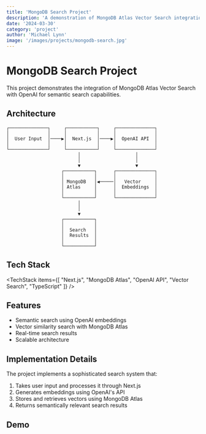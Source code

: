 ```yaml
---
title: 'MongoDB Search Project'
description: 'A demonstration of MongoDB Atlas Vector Search integration with OpenAI'
date: '2024-03-30'
category: 'project'
author: 'Michael Lynn'
image: '/images/projects/mongodb-search.jpg'
---
```


# MongoDB Search Project

This project demonstrates the integration of MongoDB Atlas Vector Search with OpenAI for semantic search capabilities.

## Architecture

```
┌──────────────┐     ┌───────────┐     ┌──────────────┐
│              │     │           │     │              │
│  User Input  │────▶│  Next.js  │────▶│  OpenAI API  │
│              │     │           │     │              │
└──────────────┘     └───────────┘     └──────────────┘
                          │                    │
                          │                    │
                          ▼                    ▼
                    ┌───────────┐      ┌──────────────┐
                    │           │      │              │
                    │ MongoDB   │◀─────│   Vector     │
                    │ Atlas     │      │  Embeddings  │
                    │           │      │              │
                    └───────────┘      └──────────────┘
                          │
                          │
                          ▼
                    ┌───────────┐
                    │           │
                    │  Search   │
                    │  Results  │
                    │           │
                    └───────────┘
```

## Tech Stack

<TechStack 
  items={[
    "Next.js",
    "MongoDB Atlas",
    "OpenAI API",
    "Vector Search",
    "TypeScript"
  ]}
/>

## Features

- Semantic search using OpenAI embeddings
- Vector similarity search with MongoDB Atlas
- Real-time search results
- Scalable architecture

## Implementation Details

The project implements a sophisticated search system that:

1. Takes user input and processes it through Next.js
2. Generates embeddings using OpenAI's API
3. Stores and retrieves vectors using MongoDB Atlas
4. Returns semantically relevant search results

## Demo

<DemoVideo 
  url="https://www.youtube.com/embed/your-video-id"
  title="MongoDB Search Demo"
/>